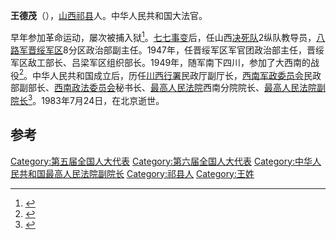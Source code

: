 '''王德茂'''（{{bd|1907年||1983年|7月24日}}），[[山西|山西]][[祁县|祁县]]人。中华人民共和国大法官。

早年参加革命运动，屡次被捕入狱<ref name="王建富程秀龙1985">{{cite book|author1=王建富|author2=程秀龙|title=太原地下党革命斗争史话|url=http://books.google.com/books?id=-I94AAAAIAAJ|year=1985|publisher=山西人民出版社|page=93}}</ref>。[[七七事变|七七事变]]后，任山西[[决死队|决死队]]2纵队教导员，[[八路军|八路军]][[晋绥军区|晋绥军区]]8分区政治部副主任。1947年，任晋绥军区军官团政治部主任，晋绥军区敌工部长、吕梁军区组织部长。1949年，随军南下四川，参加了大西南的战役<ref name="办公室1993">{{cite book|author=晋中地区地方志编纂委员会. 办公室|title=晋中地区志|url=http://books.google.com/books?id=cK8bAQAAMAAJ|year=1993|publisher=山西人民出版社|page=800}}</ref>。中华人民共和国成立后，历任[[川西行署|川西行署]]民政厅副厅长，[[西南军政委员会|西南军政委员会]]民政部副部长、[[西南政法委员会|西南政法委员会]]秘书长、[[中华人民共和国最高人民法院|最高人民法院]]西南分院院长、[[最高人民法院副院长|最高人民法院副院长]]<ref name="山西省史志硏究院2001">{{cite book|author=山西省史志硏究院|title=山西通志 人物志|url=http://books.google.com/books?id=Q4rmAAAAMAAJ|year=2001|publisher=中华书局|page=574}}</ref>。1983年7月24日，在北京逝世。

==参考==
{{reflist}}
{{中国政治人物小作品}}
[[Category:第五届全国人大代表|Category:第五届全国人大代表]]
[[Category:第六届全国人大代表|Category:第六届全国人大代表]]
[[Category:中华人民共和国最高人民法院副院长|Category:中华人民共和国最高人民法院副院长]]
[[Category:祁县人|Category:祁县人]]
[[Category:王姓|Category:王姓]]